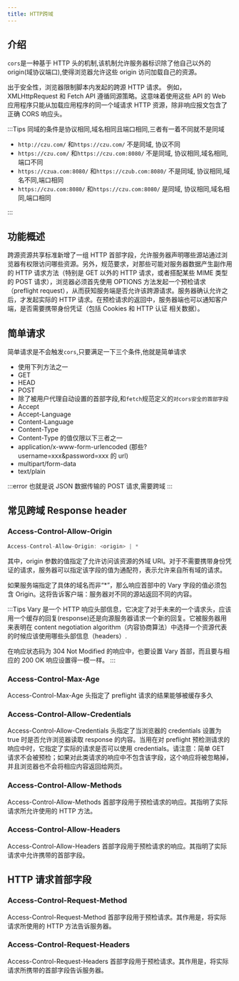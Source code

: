 ```yaml
---
title: HTTP跨域
---
```



<AuthorInfo />

## 介绍

`cors`是一种基于 HTTP 头的机制,该机制允许服务器标识除了他自己以外的 origin(域协议端口),使得浏览器允许这些 origin 访问加载自己的资源。

出于安全性，浏览器限制脚本内发起的跨源 HTTP 请求。 例如，XMLHttpRequest 和 Fetch API 遵循同源策略。这意味着使用这些 API 的 Web 应用程序只能从加载应用程序的同一个域请求 HTTP 资源，除非响应报文包含了正确 CORS 响应头。

:::Tips
同域的条件是协议相同,域名相同且端口相同,三者有一着不同就不是同域

- `http://czu.com/` 和`https://czu.com/` 不是同域, 协议不同
- `https://czu.com/` 和`https://czu.com:8080/` 不是同域, 协议相同,域名相同,端口不同
- `https://czua.com:8080/` 和`https://czub.com:8080/` 不是同域, 协议相同,域名不同,端口相同
- `https://czu.com:8080/` 和`https://czu.com:8080/` 是同域, 协议相同,域名相同,端口相同

:::

## 功能概述

跨源资源共享标准新增了一组 HTTP 首部字段，允许服务器声明哪些源站通过浏览器有权限访问哪些资源。另外，规范要求，对那些可能对服务器数据产生副作用的 HTTP 请求方法（特别是 GET 以外的 HTTP 请求，或者搭配某些 MIME 类型 的 POST 请求），浏览器必须首先使用 OPTIONS 方法发起一个预检请求（preflight request），从而获知服务端是否允许该跨源请求。服务器确认允许之后，才发起实际的 HTTP 请求。在预检请求的返回中，服务器端也可以通知客户端，是否需要携带身份凭证（包括 Cookies 和 HTTP 认证 相关数据）。

## 简单请求

简单请求是不会触发`cors`,只要满足一下三个条件,他就是简单请求

- 使用下列方法之一
- GET
- HEAD
- POST
- 除了被用户代理自动设置的首部字段,和`fetch`规范定义的`对cors安全的首部字段`
- Accept
- Accept-Language
- Content-Language
- Content-Type
- Content-Type 的值仅限以下三者之一
- application/x-www-form-urlencoded (那些?username=xxx&password=xxx 的 url)
- multipart/form-data
- text/plain

:::error
也就是说 JSON 数据传输的 POST 请求,需要跨域
:::

## 常见跨域 Response header

### Access-Control-Allow-Origin

```js
Access-Control-Allow-Origin: <origin> | *
```

其中，origin 参数的值指定了允许访问该资源的外域 URI。对于不需要携带身份凭证的请求，服务器可以指定该字段的值为通配符，表示允许来自所有域的请求。

如果服务端指定了具体的域名而非“\*”，那么响应首部中的 Vary 字段的值必须包含 Origin。这将告诉客户端：服务器对不同的源站返回不同的内容。

:::Tips
Vary 是一个 HTTP 响应头部信息，它决定了对于未来的一个请求头，应该用一个缓存的回复(response)还是向源服务器请求一个新的回复。它被服务器用来表明在 content negotiation algorithm（内容协商算法）中选择一个资源代表的时候应该使用哪些头部信息（headers）.

在响应状态码为 304 Not Modified 的响应中，也要设置 Vary 首部，而且要与相应的 200 OK 响应设置得一模一样。
:::

### Access-Control-Max-Age

Access-Control-Max-Age 头指定了 preflight 请求的结果能够被缓存多久

### Access-Control-Allow-Credentials

Access-Control-Allow-Credentials 头指定了当浏览器的 credentials 设置为 true 时是否允许浏览器读取 response 的内容。当用在对 preflight 预检测请求的响应中时，它指定了实际的请求是否可以使用 credentials。请注意：简单 GET 请求不会被预检；如果对此类请求的响应中不包含该字段，这个响应将被忽略掉，并且浏览器也不会将相应内容返回给网页。

### Access-Control-Allow-Methods

Access-Control-Allow-Methods 首部字段用于预检请求的响应。其指明了实际请求所允许使用的 HTTP 方法。

### Access-Control-Allow-Headers

Access-Control-Allow-Headers 首部字段用于预检请求的响应。其指明了实际请求中允许携带的首部字段。

## HTTP 请求首部字段

### Access-Control-Request-Method

Access-Control-Request-Method 首部字段用于预检请求。其作用是，将实际请求所使用的 HTTP 方法告诉服务器。

### Access-Control-Request-Headers

Access-Control-Request-Headers 首部字段用于预检请求。其作用是，将实际请求所携带的首部字段告诉服务器。

